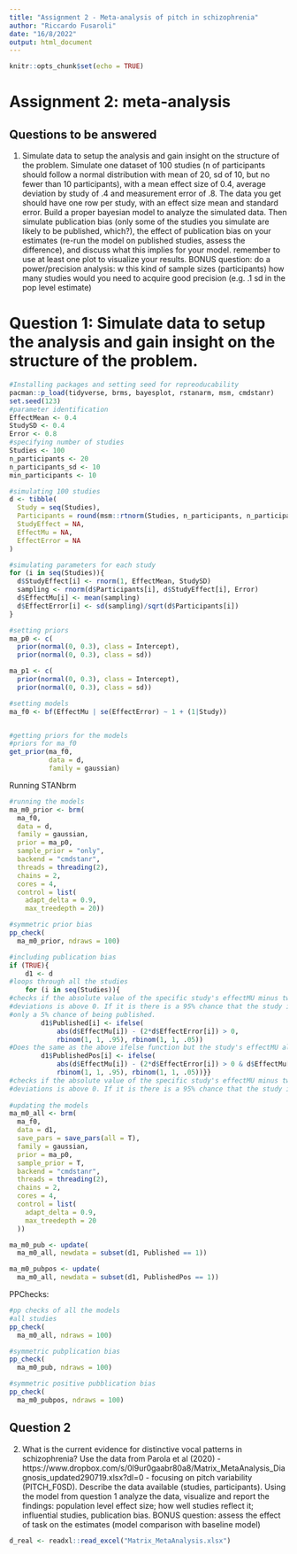```yaml
---
title: "Assignment 2 - Meta-analysis of pitch in schizophrenia"
author: "Riccardo Fusaroli"
date: "16/8/2022"
output: html_document
---
```


```r
knitr::opts_chunk$set(echo = TRUE)
```

# Assignment 2: meta-analysis

## Questions to be answered

1. Simulate data to setup the analysis and gain insight on the structure of the problem. Simulate one dataset of 100 studies (n of participants should follow a normal distribution with mean of 20, sd of 10, but no fewer than 10 participants), with a mean effect size of 0.4, average deviation by study of .4 and measurement error of .8. The data you get should have one row per study, with an effect size mean and standard error. Build a proper bayesian model to analyze the simulated data. Then simulate publication bias (only some of the studies you simulate are likely to be published, which?), the effect of publication bias on your estimates (re-run the model on published studies, assess the difference), and discuss what this implies for your model. remember to use at least one plot to visualize your results. 
BONUS question: do a power/precision analysis: w this kind of sample sizes (participants) how many studies would you need to acquire good precision (e.g. .1 sd in the pop level estimate)


# Question 1:  Simulate data to setup the analysis and gain insight on the structure of the problem.
```r
#Installing packages and setting seed for repreoducability
pacman::p_load(tidyverse, brms, bayesplot, rstanarm, msm, cmdstanr)
set.seed(123)
#parameter identification
EffectMean <- 0.4
StudySD <- 0.4
Error <- 0.8
#specifying number of studies
Studies <- 100
n_participants <- 20
n_participants_sd <- 10
min_participants <- 10

#simulating 100 studies
d <- tibble(
  Study = seq(Studies),
  Participants = round(msm::rtnorm(Studies, n_participants, n_participants_sd, lower = min_participants), 0),
  StudyEffect = NA,
  EffectMu = NA,
  EffectError = NA
)

#simulating parameters for each study
for (i in seq(Studies)){
  d$StudyEffect[i] <- rnorm(1, EffectMean, StudySD)
  sampling <- rnorm(d$Participants[i], d$StudyEffect[i], Error)
  d$EffectMu[i] <- mean(sampling)
  d$EffectError[i] <- sd(sampling)/sqrt(d$Participants[i])
}

#setting priors
ma_p0 <- c(
  prior(normal(0, 0.3), class = Intercept),
  prior(normal(0, 0.3), class = sd))

ma_p1 <- c(
  prior(normal(0, 0.3), class = Intercept),
  prior(normal(0, 0.3), class = sd))

#setting models
ma_f0 <- bf(EffectMu | se(EffectError) ~ 1 + (1|Study))


#getting priors for the models
#priors for ma_f0
get_prior(ma_f0,
          data = d, 
          family = gaussian)
```
    

Running STANbrm
```r
#running the models
ma_m0_prior <- brm(
  ma_f0,
  data = d,
  family = gaussian,
  prior = ma_p0,
  sample_prior = "only",
  backend = "cmdstanr",
  threads = threading(2),
  chains = 2,
  cores = 4,
  control = list(
    adapt_delta = 0.9,
    max_treedepth = 20))

```

```r
#symmetric prior bias 
pp_check(
  ma_m0_prior, ndraws = 100)

#including publication bias
if (TRUE){
    d1 <- d
#loops through all the studies
    for (i in seq(Studies)){
#checks if the absolute value of the specific study's effectMU minus two standard
#deviations is above 0. If it is there is a 95% chance that the study is published, if not
#only a 5% chance of being published.
        d1$Published[i] <- ifelse(
            abs(d$EffectMu[i]) - (2*d$EffectError[i]) > 0,
            rbinom(1, 1, .95), rbinom(1, 1, .05))
#Does the same as the above ifelse function but the study's effectMU also has to be positive. 
        d1$PublishedPos[i] <- ifelse(
            abs(d$EffectMu[i]) - (2*d$EffectError[i]) > 0 & d$EffectMu[i] > 0,
            rbinom(1, 1, .95), rbinom(1, 1, .05))}}
#checks if the absolute value of the specific study's effectMU minus two standard             
#deviations is above 0. If it is there is a 95% chance that the study is published, if not     #only a 5% chance of being published.
  
#updating the models
ma_m0_all <- brm(
  ma_f0,
  data = d1,
  save_pars = save_pars(all = T),
  family = gaussian,
  prior = ma_p0,
  sample_prior = T,
  backend = "cmdstanr",
  threads = threading(2),
  chains = 2,
  cores = 4,
  control = list(
    adapt_delta = 0.9,
    max_treedepth = 20
  ))

ma_m0_pub <- update(
  ma_m0_all, newdata = subset(d1, Published == 1))

ma_m0_pubpos <- update(
  ma_m0_all, newdata = subset(d1, PublishedPos == 1))
```

PPChecks:

```r
#pp checks of all the models
#all studies 
pp_check(
  ma_m0_all, ndraws = 100)
```


```r
#symmetric pubplication bias 
pp_check(
  ma_m0_pub, ndraws = 100)
```


```r
#symmetric positive pubblication bias 
pp_check(
  ma_m0_pubpos, ndraws = 100)

```

## Question 2
2. What is the current evidence for distinctive vocal patterns in schizophrenia? 
Use the data from Parola et al (2020) - https://www.dropbox.com/s/0l9ur0gaabr80a8/Matrix_MetaAnalysis_Diagnosis_updated290719.xlsx?dl=0 - focusing on pitch variability (PITCH_F0SD).  Describe the data available (studies, participants). Using the model from question 1 analyze the data, visualize and report the findings: population level effect size; how well studies reflect it; influential studies, publication bias. 
BONUS question: assess the effect of task on the estimates (model comparison with baseline model)

```r
d_real <- readxl::read_excel("Matrix_MetaAnalysis.xlsx")



```


